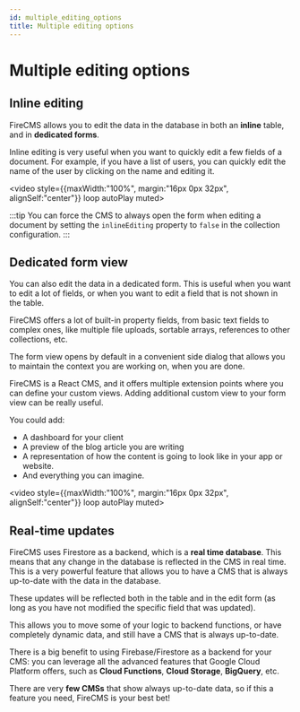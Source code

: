 ```yaml
---
id: multiple_editing_options
title: Multiple editing options
---
```


<div style={{height: "350px"}}/>


# Multiple editing options


## Inline editing

FireCMS allows you to edit the data in the database in both an **inline** table,
and in **dedicated forms**.

Inline editing is very useful when you want to quickly edit a few fields of a
document. For example, if you have a list of users, you can quickly edit the
name of the user by clicking on the name and editing it.

<video style={{maxWidth:"100%", margin:"16px 0px 32px", alignSelf:"center"}}
       loop autoPlay muted>
    <source src="/img/inline_table_editing.mp4" type="video/mp4"/>
</video>



:::tip
You can force the CMS to always open the form when editing a document by
setting the `inlineEditing` property to `false` in the collection configuration.
:::

## Dedicated form view

You can also edit the data in a dedicated form. This is useful when you want to
edit a lot of fields, or when you want to edit a field that is not shown in the
table.

FireCMS offers a lot of built-in property fields, from basic text fields to
complex ones, like multiple file uploads, sortable arrays, references to
other collections, etc.

The form view opens by default in a convenient side dialog that allows you
to maintain the context you are working on, when you are done.

FireCMS is a React CMS, and it offers multiple extension points where you can
define your custom views. Adding additional custom view to your form view
can be really useful.

You could add:
- A dashboard for your client
- A preview of the blog article you are writing
- A representation of how the content is going to look like in your
app or website.
- And everything you can imagine.


<video style={{maxWidth:"100%", margin:"16px 0px 32px", alignSelf:"center"}}
       loop autoPlay muted>
    <source src="/img/custom_entity_view.mp4" type="video/mp4"/>
</video>


## Real-time updates

FireCMS uses Firestore as a backend, which is a **real time database**. This means
that any change in the database is reflected in the CMS in real time.
This is a very powerful feature that allows you to have a CMS that is always
up-to-date with the data in the database.

These updates will be reflected both in the table and in the edit form (as long
as you have not modified the specific field that was updated).

This allows you to move some of your logic to backend functions, or have
completely dynamic data, and still have a CMS that is always up-to-date.

There is a big benefit to using Firebase/Firestore as a backend for your CMS:
you can leverage all the advanced features that Google Cloud Platform offers,
such as **Cloud Functions**, **Cloud Storage**, **BigQuery**, etc.

There are very **few CMSs** that show always up-to-date data, so if this a feature
you need, FireCMS is your best bet!

